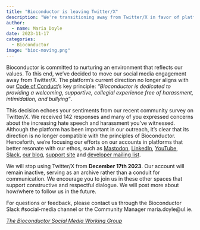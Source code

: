 ```yaml
---
title: "Bioconductor is leaving Twitter/X"
description: "We're transitioning away from Twitter/X in favor of platforms more aligned with our Code of Conduct."
author:
  - name: Maria Doyle
date: 2023-11-17
categories:
  - Bioconductor
image: "bioc-moving.png"
---
```


Bioconductor is committed to nurturing an environment that reflects our values. To this end, we've decided to move our social media engagement away from Twitter/X. The platform's current direction no longer aligns with our [Code of Conduct](https://www.bioconductor.org/about/code-of-conduct/)'s key principle: *"Bioconductor is dedicated to providing a welcoming, supportive, collegial experience free of harassment, intimidation, and bullying"*.

This decision echoes your sentiments from our recent community survey on Twitter/X. We received 142 responses and many of you expressed concerns about the increasing hate speech and harassment you’ve witnessed. Although the platform has been important in our outreach, it's clear that its direction is no longer compatible with the principles of Bioconductor. Henceforth, we're focusing our efforts on our accounts in platforms that better resonate with our ethos, such as [Mastodon](https://genomic.social/@bioconductor), [LinkedIn](https://www.linkedin.com/company/bioconductor/), [YouTube](https://www.youtube.com/user/bioconductor), [Slack](https://slack.bioconductor.org/), [our blog](https://blog.bioconductor.org/), [support site](https://support.bioconductor.org/) and [developer mailing list](https://stat.ethz.ch/mailman/listinfo/bioc-devel).

We will stop using Twitter/X from **December 17th 2023**. Our account will remain inactive, serving as an archive rather than a conduit for communication. We encourage you to join us in these other spaces that support constructive and respectful dialogue. We will post more about how/where to follow us in the future.

For questions or feedback, please contact us through the Bioconductor Slack #social-media channel or the Community Manager maria.doyle@ul.ie.

*[The Bioconductor Social Media Working Group](https://workinggroups.bioconductor.org/currently-active-working-groups-committees.html#social-media)*
